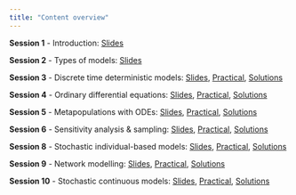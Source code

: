 ```yaml
---
title: "Content overview"
---
```


**Session 1** - Introduction: [Slides](slides/Lecture_01_Intro.pdf)

**Session 2** - Types of models: [Slides](slides/Lecture_02_TypesOfModels.pdf)

**Session 3** - Discrete time deterministic models: [Slides](slides/Lecture_03_DiscreteDeterministic.pdf), [Practical](03_DiscreteDeterministic_practical.qmd), [Solutions](03_DiscreteDeterministic_solutions.qmd)

**Session 4** - Ordinary differential equations: [Slides](slides/Lecture_04_ODEs.pdf), [Practical](04_ODEs_practical.qmd), [Solutions](04_ODEs_solutions.qmd)

**Session 5** - Metapopulations with ODEs: [Slides](slides/Lecture_05_ODEsMetapopulation.pdf), [Practical](05_Metapop_practical.qmd), [Solutions](05_Metapop_solutions.qmd)

**Session 6** - Sensitivity analysis & sampling: [Slides](slides/Lecture_06_SensitivitySampling.pdf), [Practical](06_SensitivitySampling_practical.qmd), [Solutions](06_SensitivitySampling_solutions.qmd)

**Session 8** - Stochastic individual-based models: [Slides](slides/Lecture_08_StochasticIBM.pdf), [Practical](08_StochasticIBM_practical.qmd), [Solutions](08_StochasticIBM_solutions.qmd)

**Session 9** - Network modelling: [Slides](slides/Lecture_09_Networks.pdf), [Practical](09_Networks_practical.qmd), [Solutions](09_Networks_solutions.qmd)

**Session 10** - Stochastic continuous models: [Slides](slides/Lecture_10_StochasticContinuous.pdf), [Practical](10_StochasticContinuous_practical.qmd), [Solutions](10_StochasticContinuous_solutions.qmd)
